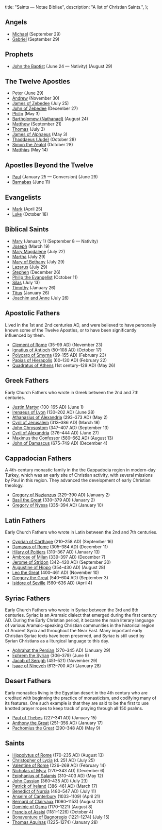   title: "Saints — Notae Bibliae",
  description: "A list of Christian Saints.",
};

<Initial text="Saints" />

## Angels

- [Michael](/people/saints/michael/) (September 29)
- [Gabriel](/people/saints/gabriel/) (September 29)

## Prophets

- [John the Baptist](/people/saints/john-the-baptist/) (June 24 — Nativity) (August 29)

## The Twelve Apostles

- [Peter](/people/saints/peter/) (June 29)
- [Andrew](/people/saints/andrew/) (November 30)
- [James of Zebedee](/people/saints/james-of-zebedee/) (July 25)
- [John of Zebedee](/people/saints/john-of-zebedee/) (December 27)
- [Philip](/people/saints/philip/) (May 3)
- [Bartholomew (Nathanael)](/people/saints/bartholomew/) (August 24)
- [Matthew](/people/saints/matthew/) (September 21)
- [Thomas](/people/saints/thomas/) (July 3)
- [James of Alphaeus](/people/saints/james-of-alphaeus/) (May 3)
- [Thaddaeus (Jude)](/people/saints/thaddaeus/) (October 28)
- [Simon the Zealot](/people/saints/simon-the-zealot/) (October 28)
- [Matthias](/people/saints/matthias/) (May 14)

## Apostles Beyond the Twelve

- [Paul](/people/saints/paul/) (January 25 — Conversion) (June 29)
- [Barnabas](/people/saints/barnabas/) (June 11)

## Evangelists

- [Mark](/people/saints/mark/) (April 25)
- [Luke](/people/saints/luke/) (October 18)

## Biblical Saints

- [Mary](/people/saints/mary/) (January 1) (September 8 — Nativity)
- [Joseph](/people/saints/joseph/) (March 19)
- [Mary Magdalene](/people/saints/mary-magdalene/) (July 22)
- [Martha](/people/saints/martha/) (July 29)
- [Mary of Bethany](/people/saints/mary-of-bethany/) (July 29)
- [Lazarus](/people/saints/lazarus/) (July 29)
- [Stephen](/people/saints/stephen/) (December 26)
- [Philip the Evangelist](/people/saints/philip-the-evangelist/) (October 11)
- [Silas](/people/saints/silas/) (July 13)
- [Timothy](/people/saints/timothy/) (January 26)
- [Titus](/people/saints/titus/) (January 26)
- [Joachim and Anne](/people/saints/joachim-and-anne/) (July 26)

## Apostolic Fathers

Lived in the 1st and 2nd centuries AD, and were believed to have personally known some of the Twelve Apostles, or to have been significantly influenced by them.

- [Clement of Rome](/people/saints/clement-of-rome/) (35–99 AD) (November 23)
- [Ignatius of Antioch](/people/saints/ignatius-of-antioch/) (50–108 AD) (October 17)
- [Polycarp of Smyrna](/people/saints/polycarp-of-smyrna/) (69–155 AD) (February 23)
- [Papias of Hierapolis](/people/saints/papias-of-hierapolis/) (60–130 AD) (February 22)
- [Quadratus of Athens](/people/saints/quadratus-of-athens/) (1st century–129 AD) (May 26)

## Greek Fathers

Early Church Fathers who wrote in Greek between the 2nd and 7th centuries.

- [Justin Martyr](/people/saints/justin-martyr/) (100–165 AD) (June 1)
- [Irenaeus of Lyon](/people/saints/irenaeus-of-lyon/) (130–202 AD) (June 28)
- [Athanasius of Alexandria](/people/saints/athanasius-of-alexandria/) (293–373 AD) (May 2)
- [Cyril of Jerusalem](/people/saints/cyril-of-jerusalem/) (313–386 AD) (March 18)
- [John Chrysostom](/people/saints/john-chrysostom/) (347–407 AD) (September 13)
- [Cyril of Alexandria](/people/saints/cyril-of-alexandria/) (376–444 AD) (June 27)
- [Maximus the Confessor](/people/saints/maximus-the-confessor/) (580–662 AD) (August 13)
- [John of Damascus](/people/saints/john-of-damascus/) (675–749 AD) (December 4)

## Cappadocian Fathers

A 4th-century monastic family in the the Cappadocia region in modern-day Turkey, which was an early site of Christian activity, with several missions by Paul in this region. They advanced the development of early Christian theology.

- [Gregory of Nazianzus](/people/saints/gregory-of-nazianzus/) (329–390 AD) (January 2)
- [Basil the Great](/people/saints/basil-the-great/) (330–379 AD) (January 2)
- [Gregory of Nyssa](/people/saints/gregory-of-nyssa/) (335–394 AD) (January 10)

## Latin Fathers

Early Church Fathers who wrote in Latin between the 2nd and 7th centuries.

- [Cyprian of Carthage](/people/saints/cyprian-of-carthage/) (210–258 AD) (September 16)
- [Damasus of Rome](/people/saints/damasus-of-rome/) (305–384 AD) (December 11)
- [Hilary of Poitiers](/people/saints/hilary-of-poitiers/) (310–367 AD) (January 13)
- [Ambrose of Milan](/people/saints/ambrose-of-milan/) (339–397 AD) (December 7)
- [Jerome of Stridon](/people/saints/jerome-of-stridon/) (342–420 AD) (September 30)
- [Augustine of Hippo](/people/saints/augustine-of-hippo/) (354–430 AD) (August 28)
- [Leo the Great](/people/saints/leo-the-great/) (400–461 AD) (November 10)
- [Gregory the Great](/people/saints/gregory-the-great/) (540–604 AD) (September 3)
- [Isidore of Seville](/people/saints/isidore-of-seville/) (560–636 AD) (April 4)

## Syriac Fathers

Early Church Fathers who wrote in Syriac between the 3rd and 8th centuries. Syriac is an Aramaic dialect that emerged during the first century AD. During the Early Christian period, it became the main literary language of various Aramaic-speaking Christian communities in the historical region of Ancient Syria and throughout the Near East. Many important early Christian Syriac texts have been preserved, and Syriac is still used by Syrian Christians as a liturgical language to this day.

- [Aphrahat the Persian](/people/saints/aphrahat-the-persian/) (270–345 AD) (January 29)
- [Ephrem the Syrian](/people/saints/ephrem-the-syrian/) (306–379) (June 9)
- [Jacob of Serugh](/people/saints/jacob-of-serugh/) (451–521) (November 29)
- [Isaac of Nineveh](/people/saints/isaac-of-nineveh/) (613–700 AD) (January 28)

## Desert Fathers

Early monastics living in the Egyptian desert in the 4th century who are credited with beginning the practice of monasticism, and codifying many of its features. One such example is that they are said to be the first to use knotted prayer ropes to keep track of praying through all 150 psalms.

- [Paul of Thebes](/people/saints/paul-of-thebes/) (227–341 AD) (January 15)
- [Anthony the Great](/people/saints/anthony-the-great/) (251–356 AD) (January 17)
- [Pachomius the Great](/people/saints/pachomius-the-great/) (290–348 AD) (May 9)

## Saints

- [Hippolytus of Rome](/people/saints/hippolytus-of-rome/) (170–235 AD) (August 13)
- [Christopher of Lycia](/people/saints/christopher-of-lycia/) (d. 251 AD) (July 25)
- [Valentine of Rome](/people/saints/valentine-of-rome/) (226–269 AD) (February 14)
- [Nicholas of Myra](/people/saints/nicholas-of-myra/) (270–343 AD) (December 6)
- [Epiphanius of Salamis](/people/saints/epiphanius-of-salamis/) (310–403 AD) (May 12)
- [John Cassian](/people/saints/john-cassian/) (360–435 AD) (July 23)
- [Patrick of Ireland](/people/saints/patrick-of-ireland/) (386–461 AD) (March 17)
- [Benedict of Nursia](/people/saints/benedict-of-nursia/) (480–547 AD) (July 11)
- [Anselm of Canterbury](/people/saints/anselm-of-canterbury/) (1033–1109) (April 21)
- [Bernard of Clairvaux](/people/saints/bernard-of-clairvaux/) (1090–1153) (August 20)
- [Dominic of Osma](/people/saints/dominic-of-osma/) (1170–1221) (August 8)
- [Francis of Assisi](/people/saints/francis-of-assisi/) (1181–1226) (October 4)
- [Bonaventure of Bagnoregio](/people/saints/bonaventure-of-bagnoregio/) (1221–1274) (July 15)
- [Thomas Aquinas](/people/saints/thomas-aquinas/) (1225–1274) (January 28)

